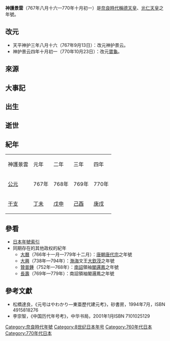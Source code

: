 {{japanese|japanese=神護景雲|kana=じんごけいうん|romaji=Jingo-keiun}}

'''神護景雲'''（767年八月十六—770年十月初一）是[[奈良時代|奈良時代]][[稱德天皇|稱德天皇]]、[[光仁天皇|光仁天皇]]之年號。

==改元==
*天平神护三年八月十六（767年9月13日）：改元神护景云。
*神护景云四年十月初一（770年10月23日）：改元[[寶龜|寶龜]]。

==來源==

==大事記==

==出生==

==逝世==

==紀年==
{| class="wikitable" cellspacing=0 style="text-align:center"
|- style="font-weight:bold;background-color:#CCCCCC;color:#000000"
|神護景雲||元年||二年||三年||四年
|- style="background-color:#FFFFFF;"
|[[公元|公元]]||767年||768年||769年||770年
|- style="background-color:#FFFFFF;"
|[[干支|干支]]||[[丁未|丁未]]||[[戊申|戊申]]||[[己酉|己酉]]||[[庚戌|庚戌]]
|}

==參看==
*[[日本年號索引|日本年號索引]]
*同期存在的其他政权的紀年
**[[大曆|大曆]]（766年十一月—779年十二月）：[[唐朝|唐朝]][[唐代宗|唐代宗]]之年號
**[[大興_(大欽茂)|大興]]（738年—794年）：[[渤海国|渤海]]文王[[大欽茂|大欽茂]]之年號
**[[贊普鍾|贊普鍾]]（752年—768年）：[[南詔|南詔]]領袖[[閣邏鳳|閣邏鳳]]之年號
**[[长寿_(阁逻凤)|長壽]]（769年—779年）：南詔領袖閣邏鳳之年號

==參考文獻==
*松橋達良，《元号はやわかり—東亜歷代建元考》，砂書房，1994年7月，ISBN 4915818276
*李崇智，《中国历代年号考》，中华书局，2001年1月ISBN 7101025129

{{年号|[[天平神護|天平神護]]|[[日本年号|日本年号]]|[[寶龜|寶龜]]}}
{{奈良時代年號}}
{{DEFAULTSORT:Jingo-keiun}}

[[Category:奈良時代年號|Category:奈良時代年號]]
[[Category:8世纪日本年号|Category:8世纪日本年号]]
[[Category:760年代日本|Category:760年代日本]]
[[Category:770年代日本|Category:770年代日本]]